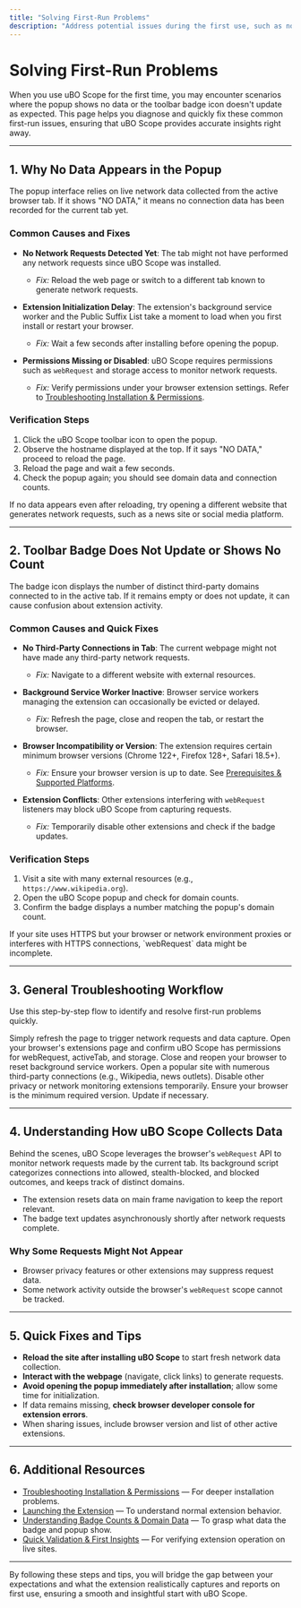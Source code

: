 ```yaml
---
title: "Solving First-Run Problems"
description: "Address potential issues during the first use, such as no data appearing in the popup or badge icon not updating. This page compiles quick fixes and diagnostics based on extension behavior—bridging the gap between user expectation and practical reality."
---
```


# Solving First-Run Problems

When you use uBO Scope for the first time, you may encounter scenarios where the popup shows no data or the toolbar badge icon doesn't update as expected. This page helps you diagnose and quickly fix these common first-run issues, ensuring that uBO Scope provides accurate insights right away.

---

## 1. Why No Data Appears in the Popup

The popup interface relies on live network data collected from the active browser tab. If it shows "NO DATA," it means no connection data has been recorded for the current tab yet.

### Common Causes and Fixes

- **No Network Requests Detected Yet**: The tab might not have performed any network requests since uBO Scope was installed.
  - _Fix:_ Reload the web page or switch to a different tab known to generate network requests.

- **Extension Initialization Delay**: The extension's background service worker and the Public Suffix List take a moment to load when you first install or restart your browser.
  - _Fix:_ Wait a few seconds after installing before opening the popup.

- **Permissions Missing or Disabled**: uBO Scope requires permissions such as `webRequest` and storage access to monitor network requests.
  - _Fix:_ Verify permissions under your browser extension settings. Refer to [Troubleshooting Installation & Permissions](./install-troubleshooting).

### Verification Steps

1. Click the uBO Scope toolbar icon to open the popup.
2. Observe the hostname displayed at the top. If it says "NO DATA," proceed to reload the page.
3. Reload the page and wait a few seconds.
4. Check the popup again; you should see domain data and connection counts.

<Tip>
If no data appears even after reloading, try opening a different website that generates network requests, such as a news site or social media platform.
</Tip>

---

## 2. Toolbar Badge Does Not Update or Shows No Count

The badge icon displays the number of distinct third-party domains connected to in the active tab. If it remains empty or does not update, it can cause confusion about extension activity.

### Common Causes and Quick Fixes

- **No Third-Party Connections in Tab**: The current webpage might not have made any third-party network requests.
  - _Fix:_ Navigate to a different website with external resources.

- **Background Service Worker Inactive**: Browser service workers managing the extension can occasionally be evicted or delayed.
  - _Fix:_ Refresh the page, close and reopen the tab, or restart the browser.

- **Browser Incompatibility or Version**: The extension requires certain minimum browser versions (Chrome 122+, Firefox 128+, Safari 18.5+).
  - _Fix:_ Ensure your browser version is up to date. See [Prerequisites & Supported Platforms](./prerequisites).

- **Extension Conflicts**: Other extensions interfering with `webRequest` listeners may block uBO Scope from capturing requests.
  - _Fix:_ Temporarily disable other extensions and check if the badge updates.

### Verification Steps

1. Visit a site with many external resources (e.g., `https://www.wikipedia.org`).
2. Open the uBO Scope popup and check for domain counts.
3. Confirm the badge displays a number matching the popup's domain count.

<Warning>
If your site uses HTTPS but your browser or network environment proxies or interferes with HTTPS connections, `webRequest` data might be incomplete.
</Warning>

---

## 3. General Troubleshooting Workflow

Use this step-by-step flow to identify and resolve first-run problems quickly.

<Steps>
<Step title="Step 1: Reload the Active Tab">
Simply refresh the page to trigger network requests and data capture.
</Step>
<Step title="Step 2: Verify Extension Permissions">
Open your browser's extensions page and confirm uBO Scope has permissions for webRequest, activeTab, and storage.
</Step>
<Step title="Step 3: Restart the Browser">
Close and reopen your browser to reset background service workers.
</Step>
<Step title="Step 4: Test Another Site">
Open a popular site with numerous third-party connections (e.g., Wikipedia, news outlets).
</Step>
<Step title="Step 5: Check for Extension Conflicts">
Disable other privacy or network monitoring extensions temporarily.
</Step>
<Step title="Step 6: Confirm Browser Version">
Ensure your browser is the minimum required version. Update if necessary.
</Step>
</Steps>

---

## 4. Understanding How uBO Scope Collects Data

Behind the scenes, uBO Scope leverages the browser's `webRequest` API to monitor network requests made by the current tab. Its background script categorizes connections into allowed, stealth-blocked, and blocked outcomes, and keeps track of distinct domains.

- The extension resets data on main frame navigation to keep the report relevant.
- The badge text updates asynchronously shortly after network requests complete.

### Why Some Requests Might Not Appear

- Browser privacy features or other extensions may suppress request data.
- Some network activity outside the browser's `webRequest` scope cannot be tracked.

---

## 5. Quick Fixes and Tips

- **Reload the site after installing uBO Scope** to start fresh network data collection.
- **Interact with the webpage** (navigate, click links) to generate requests.
- **Avoid opening the popup immediately after installation**; allow some time for initialization.
- If data remains missing, **check browser developer console for extension errors**.
- When sharing issues, include browser version and list of other active extensions.

---

## 6. Additional Resources

- [Troubleshooting Installation & Permissions](./install-troubleshooting) — For deeper installation problems.
- [Launching the Extension](./launch-extension) — To understand normal extension behavior.
- [Understanding Badge Counts & Domain Data](./interpreting-badge) — To grasp what data the badge and popup show.
- [Quick Validation & First Insights](./quick-validation) — For verifying extension operation on live sites.

---

By following these steps and tips, you will bridge the gap between your expectations and what the extension realistically captures and reports on first use, ensuring a smooth and insightful start with uBO Scope.
